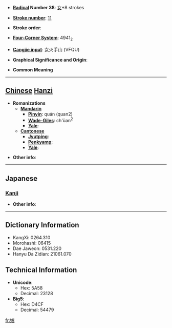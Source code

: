 * '''[[Wiktionary:Chinese radical index| Radical]] Number 38''': [[Wiktionary:Chinese radical index 女|女]]+8 strokes

* '''[[Wiktionary:Chinese total strokes index|Stroke number]]''': [[Wiktionary:Chinese total strokes index 11|11]]

* '''Stroke order''': 

* '''[[Wiktionary:Chinese four corner index|Four-Corner System]]''': 4941<sub>2</sub>

* '''[[Wiktionary:Chinese Cangjie index|Cangjie input]]''': 女火手山 (VFQU)

* '''Graphical Significance and Origin''': 

* '''Common Meaning'''

----

== [[Chinese]] [[Hanzi]] ==

* '''Romanizations'''
** '''[[Mandarin]]'''
*** '''[[Pinyin]]''': quán (quan2)
*** '''[[Wade-Giles]]''': ch'üan<sup>2</sup>
*** '''[[Yale]]''': 
** '''[[Cantonese]]'''
*** '''[[Jyutping]]''':
*** '''[[Penkyamp]]''': 
*** '''[[Yale]]''': 

* '''Other info''': 

----

==Japanese==
===[[Kanji]]===
{{kanji|on readings=[[けん]] (ken), [[げん]] (gen)
|kun readings=[[みめよい]] (mimeyoi), [[やかり]] (yakari)
}}

* '''Other info''':  

----

== Dictionary Information ==

* KangXi: 0264.310
* Morohashi: 06415
* Dae Jaweon: 0531.220
* Hanyu Da Zidian: 21061.070

== Technical Information ==

* '''Unicode''':
** Hex: 5A58
** Decimal: 23128
* '''Big5''':
** Hex: D4CF
** Decimal: 54479

[[fr:婘]]